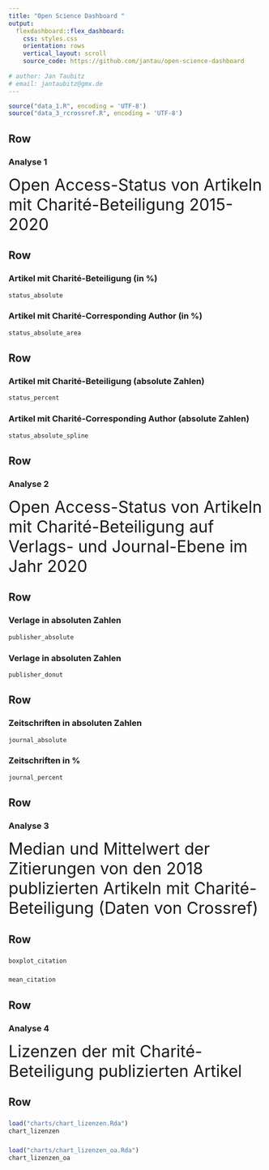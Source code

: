 ```yaml
---
title: "Open Science Dashboard "
output: 
  flexdashboard::flex_dashboard:
    css: styles.css
    orientation: rows
    vertical_layout: scroll
    source_code: https://github.com/jantau/open-science-dashboard
    
# author: Jan Taubitz
# email: jantaubitz@gmx.de
---
```


```r
source("data_1.R", encoding = 'UTF-8')
source("data_3_rcrossref.R", encoding = 'UTF-8')
```




Row {data-height=auto}
-----------------------------------------------------------------------

### Analyse 1

<font size="6"> Open Access-Status von Artikeln mit Charité-Beteiligung 2015-2020</font>


Row {data-height=500}
-----------------------------------------------------------------------


### Artikel mit Charité-Beteiligung (in %)

```r
status_absolute
```

### Artikel mit Charité-Corresponding Author (in %)

```r
status_absolute_area
```

Row {data-height=500}
-----------------------------------------------------------------------


### Artikel mit Charité-Beteiligung (absolute Zahlen)

```r
status_percent
```

### Artikel mit Charité-Corresponding Author (absolute Zahlen)

```r
status_absolute_spline
```




Row {data-height=auto}
-----------------------------------------------------------------------

### Analyse 2

<font size="6"> Open Access-Status von Artikeln mit Charité-Beteiligung auf Verlags- und Journal-Ebene im Jahr 2020 </font>


Row {data-height=500}
-----------------------------------------------------------------------

### Verlage in absoluten Zahlen

```r
publisher_absolute
```

### Verlage in absoluten Zahlen

```r
publisher_donut
```

Row {data-height=500}
-----------------------------------------------------------------------

### Zeitschriften in absoluten Zahlen

```r
journal_absolute
```

### Zeitschriften in %

```r
journal_percent
```

Row {data-height=auto}
-----------------------------------------------------------------------

### Analyse 3

<font size="6"> Median und Mittelwert der Zitierungen von den 2018 publizierten Artikeln mit Charité-Beteiligung (Daten von Crossref)</font>

Row 
-----------------------------------------------------------------------

###

```r
boxplot_citation
```

###

```r
mean_citation
```


Row {data-height=auto}
-----------------------------------------------------------------------

### Analyse 4

<font size="6"> Lizenzen der mit Charité-Beteiligung publizierten Artikel</font>

Row 
-----------------------------------------------------------------------

###

```r
load("charts/chart_lizenzen.Rda")
chart_lizenzen
```

###

```r
load("charts/chart_lizenzen_oa.Rda")
chart_lizenzen_oa
```
